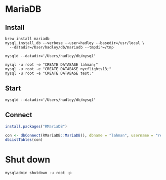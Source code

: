 # MariaDB

## Install

```
brew install mariadb
mysql_install_db --verbose --user=hadley --basedir=/usr/local \
  --datadir=/User/hadley/db/mariadb --tmpdir=/tmp

mysqld --datadir='/Users/hadley/db/mysql'

mysql -u root -e "CREATE DATABASE lahman;"
mysql -u root -e "CREATE DATABASE nycflights13;"
mysql -u root -e "CREATE DATABASE test;"
```

## Start

```
mysqld --datadir='/Users/hadley/db/mysql'
```

## Connect

```r
install.packages("RMariaDB")

con <- dbConnect(RMariaDB::MariaDB(), dbname = "lahman", username = "root", password = "")
dbListTables(con)
```

# Shut down

```
mysqladmin shutdown -u root -p
```
